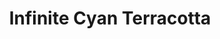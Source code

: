 ---
title: "Infinite Cyan Terracotta"
images:
  color: "MUfCHtba5zu7CWbgE7oDG0eiEupVdTXjsgxfIoUBOrq1cmSK"
  item: "MUfCHtba5zu74kgcWyHHALcFTDS9uki1BvRdGYmJ8QZKg3fy"
type: "magic/infinite"
crate: "terracotta"
unmodifiable: true
winChance: 6
---